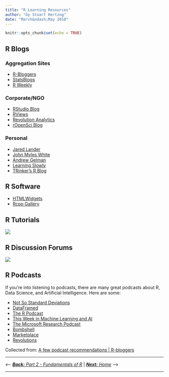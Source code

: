 ```yaml
---
title: "R Learning Resources"
author: "by Stuart Hertzog"
date: "March&ndash;May 2018"
---
```


<script>
    $(document).ready(function() {
      $items = $('div#TOC li');
      $items.each(function(idx) {
        num_ul = $(this).parentsUntil('#TOC').length;
        $(this).css({'text-indent': num_ul * 10, 'padding-left': 0});
      });

    });
</script>

```r
knitr::opts_chunk$set(echo = TRUE)
```

## R Blogs

### Aggregation Sites

* [R-Bloggers](https://www.r-bloggers.com/)
* [StatsBlogs](http://www.statsblogs.com/)
* [R Weekly](https://rweekly.org/)

### Corporate/NGO 

* [RStudio Blog](https://blog.rstudio.org/)
* [RViews](https://rviews.rstudio.com/)
* [Revolution Analytics](http://blog.revolutionanalytics.com/)
* [rOpenSci Blog](https://ropensci.org/blog/)

### Personal

* [Jared Lander](https://www.jaredlander.com/)
* [John Myles White](http://www.johnmyleswhite.com/)
* [Andrew Gelman](http://andrewgelman.com/)
* [Learning Slowly](https://jehrlinger.wordpress.com/)
* [TRinker's R Blog](https://trinkerrstuff.wordpress.com/)

## R Software

* [HTMLWidgets](http://www.htmlwidgets.org/)
* [Rcpp Gallery](http://gallery.rcpp.org/)

## R Tutorials

![](images/uc_bar450.png)

## R Discussion Forums

![](images/uc_bar450.png)

## R Podcasts

If you're into listening to podcasts, there are many great podcasts about R, Data Science, and Artificial Intelligence. Here are some:

- [Not So Standard Deviations](http://nssdeviations.com/)
- [DataFramed](https://www.datacamp.com/community/podcast?tap_a=5644-dce66f&tap_s=10907-287229)
- [The R Podcast](https://r-podcast.org/)
- [This Week in Machine Learning and AI](https://twimlai.com/)
- [The Microsoft Research Podcast](https://www.microsoft.com/en-us/research/blog/category/podcast/)
- [Bombshell](https://warontherocks.com/category/podcasts/bombshell/)
- [Marketplace](https://www.marketplace.org/)
- [Revolutions](http://www.revolutionspodcast.com/)

Collected from: [A few podcast recommendations | R-bloggers](https://www.r-bloggers.com/a-few-podcast-recommendations/)


<hr />

<--- [_**Back:** Part 2 - Fundamentals of R_](Part2_R_Programming.html) | [_**Next:** Home_](index.html) --->

<hr />